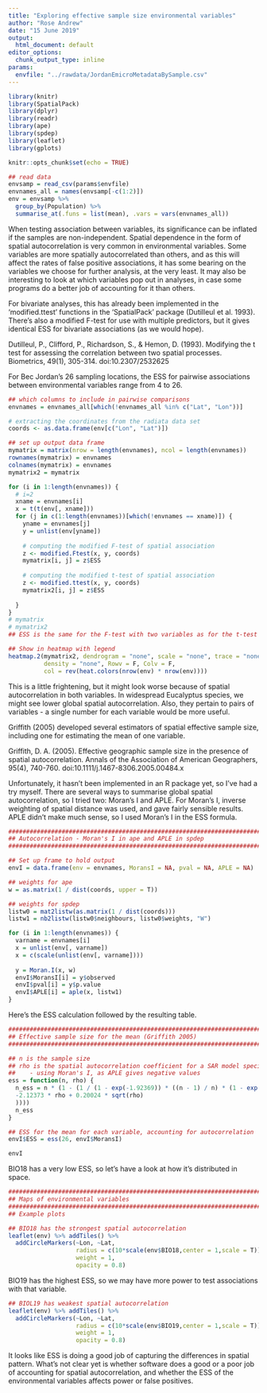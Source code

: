 ```yaml
---
title: "Exploring effective sample size environmental variables"
author: "Rose Andrew"
date: "15 June 2019"
output:
  html_document: default
editor_options:
  chunk_output_type: inline
params:
  envfile: "../rawdata/JordanEmicroMetadataBySample.csv"
---
```


```r
library(knitr)
library(SpatialPack)
library(dplyr)
library(readr)
library(ape)
library(spdep)
library(leaflet)
library(gplots)

knitr::opts_chunk$set(echo = TRUE)

## read data
envsamp = read_csv(params$envfile)
envnames_all = names(envsamp[-c(1:2)])
env = envsamp %>%
  group_by(Population) %>%
  summarise_at(.funs = list(mean), .vars = vars(envnames_all))

```

When testing association between variables, its significance can be inflated if the samples are non-independent. Spatial dependence in the form of spatial autocorrelation is very common in environmental variables. Some variables are more spatially autocorrelated than others, and as this will affect the rates of false positive associations, it has some bearing on the variables we choose for further analysis, at the very least. It may also be interesting to look at which variables pop out in analyses, in case some programs do a better job of accounting for it than others.

For bivariate analyses, this has already been implemented in the 'modified.ttest' functions in the 'SpatialPack' package (Dutilleul et al. 1993). There's also a modified F-test for use with multiple predictors, but it gives identical ESS for bivariate associations (as we would hope).

Dutilleul, P., Clifford, P., Richardson, S., & Hemon, D. (1993). Modifying the t test for assessing the correlation between two spatial processes. Biometrics, 49(1), 305-314. doi:10.2307/2532625

For Bec Jordan's 26 sampling locations, the ESS for pairwise associations between environmental variables range from 4 to 26.

```r
## which columns to include in pairwise comparisons
envnames = envnames_all[which(!envnames_all %in% c("Lat", "Lon"))]

# extracting the coordinates from the radiata data set
coords <- as.data.frame(env[c("Lon", "Lat")])

## set up output data frame
mymatrix = matrix(nrow = length(envnames), ncol = length(envnames))
rownames(mymatrix) = envnames
colnames(mymatrix) = envnames
mymatrix2 = mymatrix

for (i in 1:length(envnames)) {
  # i=2
  xname = envnames[i]
  x = t(t(env[, xname]))
  for (j in c(1:length(envnames))[which(!envnames == xname)]) {
    yname = envnames[j]
    y = unlist(env[yname])
    
    # computing the modified F-test of spatial association
    z <- modified.Ftest(x, y, coords)
    mymatrix[i, j] = z$ESS
    
    # computing the modified t-test of spatial association
    z <- modified.ttest(x, y, coords)
    mymatrix2[i, j] = z$ESS
    
  }
}
# mymatrix
# mymatrix2
## ESS is the same for the F-test with two variables as for the t-test of a correlation

## Show in heatmap with legend
heatmap.2(mymatrix2, dendrogram = "none", scale = "none", trace = "none",
          density = "none", Rowv = F, Colv = F, 
          col = rev(heat.colors(nrow(env) * nrow(env))))

```

This is a little frightening, but it might look worse because of spatial autocorrelation in both variables. In widespread Eucalyptus species, we might see lower global spatial autocorrelation. Also, they pertain to pairs of variables - a single number for each variable would be more useful.

Griffith (2005) developed several estimators of spatial effective sample size, including one for estimating the mean of one variable. 

Griffith, D. A. (2005). Effective geographic sample size in the presence of spatial autocorrelation. Annals of the Association of American Geographers, 95(4), 740-760. doi:10.1111/j.1467-8306.2005.00484.x

Unfortunately, it hasn't been implemented in an R package yet, so I've had a try myself. There are several ways to summarise global spatial autocorrelation, so I tried two: Moran's I and APLE. For Moran's I, inverse weighting of spatial distance was used, and gave fairly sensible results. APLE didn't make much sense, so I used Moran's I in the ESS formula.


```r




#########################################################################
## Autocorrelation - Moran's I in ape and APLE in spdep
#########################################################################

## Set up frame to hold output
envI = data.frame(env = envnames, MoransI = NA, pval = NA, APLE = NA)

## weights for ape
w = as.matrix(1 / dist(coords, upper = T))

## weights for spdep
listw0 = mat2listw(as.matrix(1 / dist(coords)))
listw1 = nb2listw(listw0$neighbours, listw0$weights, "W")

for (i in 1:length(envnames)) {
  varname = envnames[i]
  x = unlist(env[, varname])
  x = c(scale(unlist(env[, varname])))
  
  y = Moran.I(x, w)
  envI$MoransI[i] = y$observed
  envI$pval[i] = y$p.value
  envI$APLE[i] = aple(x, listw1)
}

```

Here's the ESS calculation followed by the resulting table.
```r
#########################################################################
## Effective sample size for the mean (Griffith 2005)
#########################################################################

## n is the sample size
## rho is the spatial autocorrelation coefficient for a SAR model specification
##    - using Moran's I, as APLE gives negative values
ess = function(n, rho) {
  n_ess = n * (1 - (1 / (1 - exp(-1.92369)) * ((n - 1) / n) * (1 - exp(
  -2.12373 * rho + 0.20024 * sqrt(rho)
  ))))
  n_ess
}

## ESS for the mean for each variable, accounting for autocorrelation
envI$ESS = ess(26, envI$MoransI)

envI

```

BIO18 has a very low ESS, so let's have a look at how it's distributed in space.

```r

#########################################################################
## Maps of environmental variables
#########################################################################
## Example plots

## BIO18 has the strongest spatial autocorrelation
leaflet(env) %>% addTiles() %>% 
  addCircleMarkers(~Lon, ~Lat, 
                   radius = c(10*scale(env$BIO18,center = 1,scale = T)),
                   weight = 1,
                   opacity = 0.8)
```

BIO19 has the highest ESS, so we may have more power to test associations with that variable.

```r
## BIOL19 has weakest spatial autocorrelation
leaflet(env) %>% addTiles() %>% 
  addCircleMarkers(~Lon, ~Lat, 
                   radius = c(10*scale(env$BIO19,center = 1,scale = T)),
                   weight = 1,
                   opacity = 0.8)

```

It looks like ESS is doing a good job of capturing the differences in spatial pattern. What's not clear yet is whether software does a good or a poor job of accounting for spatial autocorrelation, and whether the ESS of the environmental variables affects power or false positives.

